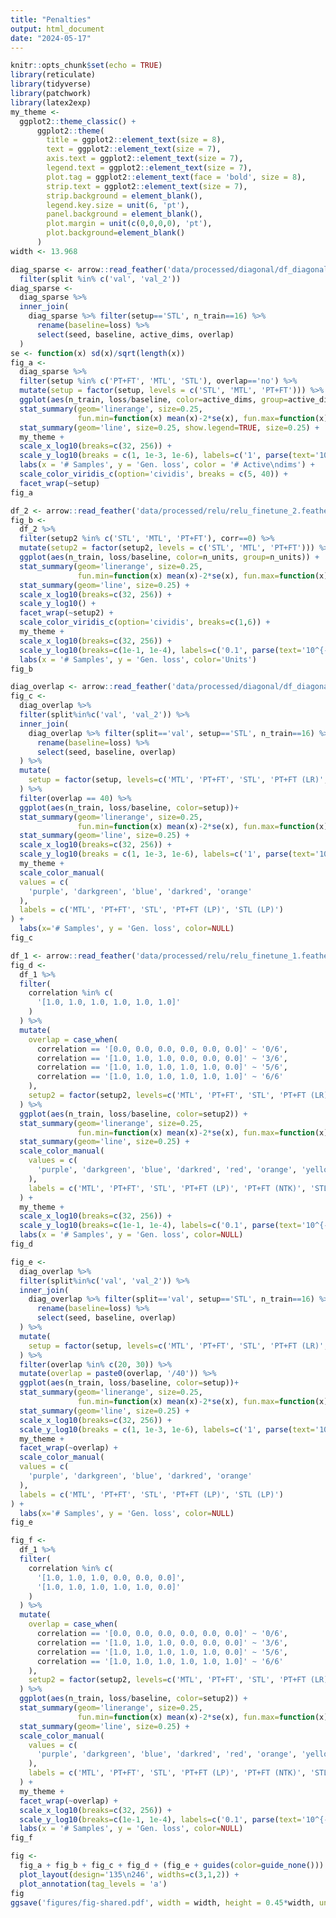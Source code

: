 ```yaml
---
title: "Penalties"
output: html_document
date: "2024-05-17"
---
```


```r
knitr::opts_chunk$set(echo = TRUE)
library(reticulate)
library(tidyverse)
library(patchwork)
library(latex2exp)
my_theme <-
  ggplot2::theme_classic() +
      ggplot2::theme(
        title = ggplot2::element_text(size = 8),
        text = ggplot2::element_text(size = 7),
        axis.text = ggplot2::element_text(size = 7),
        legend.text = ggplot2::element_text(size = 7),
        plot.tag = ggplot2::element_text(face = 'bold', size = 8),
        strip.text = ggplot2::element_text(size = 7),
        strip.background = element_blank(),
        legend.key.size = unit(6, 'pt'),
        panel.background = element_blank(),
        plot.margin = unit(c(0,0,0,0), 'pt'),
        plot.background=element_blank()
      )
width <- 13.968
```

```r
diag_sparse <- arrow::read_feather('data/processed/diagonal/df_diagonal_sparse_overlap.feather') %>%
  filter(split %in% c('val', 'val_2'))
diag_sparse <-
  diag_sparse %>%
  inner_join(
    diag_sparse %>% filter(setup=='STL', n_train==16) %>%
      rename(baseline=loss) %>%
      select(seed, baseline, active_dims, overlap)
  )
se <- function(x) sd(x)/sqrt(length(x))
fig_a <-
  diag_sparse %>%
  filter(setup %in% c('PT+FT', 'MTL', 'STL'), overlap=='no') %>%
  mutate(setup = factor(setup, levels = c('STL', 'MTL', 'PT+FT'))) %>%
  ggplot(aes(n_train, loss/baseline, color=active_dims, group=active_dims)) +
  stat_summary(geom='linerange', size=0.25,
               fun.min=function(x) mean(x)-2*se(x), fun.max=function(x) mean(x)+2*se(x)) +
  stat_summary(geom='line', size=0.25, show.legend=TRUE, size=0.25) +
  my_theme + 
  scale_x_log10(breaks=c(32, 256)) +
  scale_y_log10(breaks = c(1, 1e-3, 1e-6), labels=c('1', parse(text='10^{-3}'), parse(text='10^{-6}'))) +
  labs(x = '# Samples', y = 'Gen. loss', color = '# Active\ndims') +
  scale_color_viridis_c(option='cividis', breaks = c(5, 40)) +
  facet_wrap(~setup)
fig_a
```

```r
df_2 <- arrow::read_feather('data/processed/relu/relu_finetune_2.feather')
fig_b <-
  df_2 %>%
  filter(setup2 %in% c('STL', 'MTL', 'PT+FT'), corr==0) %>%
  mutate(setup2 = factor(setup2, levels = c('STL', 'MTL', 'PT+FT'))) %>%
  ggplot(aes(n_train, loss/baseline, color=n_units, group=n_units)) +
  stat_summary(geom='linerange', size=0.25,
               fun.min=function(x) mean(x)-2*se(x), fun.max=function(x) mean(x)+2*se(x)) +
  stat_summary(geom='line', size=0.25) +
  scale_x_log10(breaks=c(32, 256)) +
  scale_y_log10() +
  facet_wrap(~setup2) +
  scale_color_viridis_c(option='cividis', breaks=c(1,6)) +
  my_theme +
  scale_x_log10(breaks=c(32, 256)) +
  scale_y_log10(breaks=c(1e-1, 1e-4), labels=c('0.1', parse(text='10^{-4}'))) +
  labs(x = '# Samples', y = 'Gen. loss', color='Units')
fig_b
```

```r
diag_overlap <- arrow::read_feather('data/processed/diagonal/df_diagonal_overlap.feather')
fig_c <-
  diag_overlap %>%
  filter(split%in%c('val', 'val_2')) %>%
  inner_join(
    diag_overlap %>% filter(split=='val', setup=='STL', n_train==16) %>%
      rename(baseline=loss) %>%
      select(seed, baseline, overlap)
  ) %>%
  mutate(
    setup = factor(setup, levels=c('MTL', 'PT+FT', 'STL', 'PT+FT (LR)', 'STL (LR)'))
  ) %>%
  filter(overlap == 40) %>%
  ggplot(aes(n_train, loss/baseline, color=setup))+
  stat_summary(geom='linerange', size=0.25,
               fun.min=function(x) mean(x)-2*se(x), fun.max=function(x) mean(x)+2*se(x)) +
  stat_summary(geom='line', size=0.25) +
  scale_x_log10(breaks=c(32, 256)) +
  scale_y_log10(breaks = c(1, 1e-3, 1e-6), labels=c('1', parse(text='10^{-3}'), parse(text='10^{-6}'))) +
  my_theme +
  scale_color_manual(
  values = c(
    'purple', 'darkgreen', 'blue', 'darkred', 'orange'
  ),
  labels = c('MTL', 'PT+FT', 'STL', 'PT+FT (LP)', 'STL (LP)')
) +
  labs(x='# Samples', y = 'Gen. loss', color=NULL)
fig_c
```

```r
df_1 <- arrow::read_feather('data/processed/relu/relu_finetune_1.feather')
fig_d <-
  df_1 %>%
  filter(
    correlation %in% c(
      '[1.0, 1.0, 1.0, 1.0, 1.0, 1.0]'
    )
  ) %>%
  mutate(
    overlap = case_when(
      correlation == '[0.0, 0.0, 0.0, 0.0, 0.0, 0.0]' ~ '0/6',
      correlation == '[1.0, 1.0, 1.0, 0.0, 0.0, 0.0]' ~ '3/6',
      correlation == '[1.0, 1.0, 1.0, 1.0, 1.0, 0.0]' ~ '5/6',
      correlation == '[1.0, 1.0, 1.0, 1.0, 1.0, 1.0]' ~ '6/6'
    ),
    setup2 = factor(setup2, levels=c('MTL', 'PT+FT', 'STL', 'PT+FT (LR)', 'PT+FT (NTK)', 'STL (LR)', 'STL (NTK)'))
  ) %>%
  ggplot(aes(n_train, loss/baseline, color=setup2)) +
  stat_summary(geom='linerange', size=0.25,
               fun.min=function(x) mean(x)-2*se(x), fun.max=function(x) mean(x)+2*se(x)) +
  stat_summary(geom='line', size=0.25) +
  scale_color_manual(
    values = c(
      'purple', 'darkgreen', 'blue', 'darkred', 'red', 'orange', 'yellow'
    ),
    labels = c('MTL', 'PT+FT', 'STL', 'PT+FT (LP)', 'PT+FT (NTK)', 'STL (LP)', 'STL (NTK)')
  ) +
  my_theme +
  scale_x_log10(breaks=c(32, 256)) +
  scale_y_log10(breaks=c(1e-1, 1e-4), labels=c('0.1', parse(text='10^{-4}'))) +
  labs(x = '# Samples', y = 'Gen. loss', color=NULL) 
fig_d
```

```r
fig_e <-
  diag_overlap %>%
  filter(split%in%c('val', 'val_2')) %>%
  inner_join(
    diag_overlap %>% filter(split=='val', setup=='STL', n_train==16) %>%
      rename(baseline=loss) %>%
      select(seed, baseline, overlap)
  ) %>%
  mutate(
    setup = factor(setup, levels=c('MTL', 'PT+FT', 'STL', 'PT+FT (LR)', 'STL (LR)'))
  ) %>%
  filter(overlap %in% c(20, 30)) %>%
  mutate(overlap = paste0(overlap, '/40')) %>%
  ggplot(aes(n_train, loss/baseline, color=setup))+
  stat_summary(geom='linerange', size=0.25,
               fun.min=function(x) mean(x)-2*se(x), fun.max=function(x) mean(x)+2*se(x)) +
  stat_summary(geom='line', size=0.25) +
  scale_x_log10(breaks=c(32, 256)) +
  scale_y_log10(breaks = c(1, 1e-3, 1e-6), labels=c('1', parse(text='10^{-3}'), parse(text='10^{-6}'))) +
  my_theme +
  facet_wrap(~overlap) +
  scale_color_manual(
  values = c(
    'purple', 'darkgreen', 'blue', 'darkred', 'orange'
  ),
  labels = c('MTL', 'PT+FT', 'STL', 'PT+FT (LP)', 'STL (LP)')
) +
  labs(x='# Samples', y = 'Gen. loss', color=NULL)
fig_e
```

```r
fig_f <-
  df_1 %>%
  filter(
    correlation %in% c(
      '[1.0, 1.0, 1.0, 0.0, 0.0, 0.0]',
      '[1.0, 1.0, 1.0, 1.0, 1.0, 0.0]'
    )
  ) %>%
  mutate(
    overlap = case_when(
      correlation == '[0.0, 0.0, 0.0, 0.0, 0.0, 0.0]' ~ '0/6',
      correlation == '[1.0, 1.0, 1.0, 0.0, 0.0, 0.0]' ~ '3/6',
      correlation == '[1.0, 1.0, 1.0, 1.0, 1.0, 0.0]' ~ '5/6',
      correlation == '[1.0, 1.0, 1.0, 1.0, 1.0, 1.0]' ~ '6/6'
    ),
    setup2 = factor(setup2, levels=c('MTL', 'PT+FT', 'STL', 'PT+FT (LR)', 'PT+FT (NTK)', 'STL (LR)', 'STL (NTK)'))
  ) %>%
  ggplot(aes(n_train, loss/baseline, color=setup2)) +
  stat_summary(geom='linerange', size=0.25,
               fun.min=function(x) mean(x)-2*se(x), fun.max=function(x) mean(x)+2*se(x)) +
  stat_summary(geom='line', size=0.25) +
  scale_color_manual(
    values = c(
      'purple', 'darkgreen', 'blue', 'darkred', 'red', 'orange', 'yellow'
    ),
    labels = c('MTL', 'PT+FT', 'STL', 'PT+FT (LP)', 'PT+FT (NTK)', 'STL (LP)', 'STL (NTK)')
  ) +
  my_theme +
  facet_wrap(~overlap) +
  scale_x_log10(breaks=c(32, 256)) +
  scale_y_log10(breaks=c(1e-1, 1e-4), labels=c('0.1', parse(text='10^{-4}'))) +
  labs(x = '# Samples', y = 'Gen. loss', color=NULL) 
fig_f
```

```r
fig <-
  fig_a + fig_b + fig_c + fig_d + (fig_e + guides(color=guide_none())) + (fig_f+guides(color=guide_none())) +
  plot_layout(design='135\n246', widths=c(3,1,2)) +
  plot_annotation(tag_levels = 'a')
fig
ggsave('figures/fig-shared.pdf', width = width, height = 0.45*width, units = 'cm')
```

